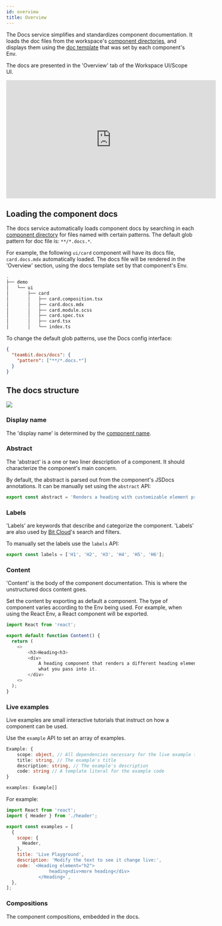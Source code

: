 ```yaml
---
id: overview
title: Overview
---
```



The Docs service simplifies and standardizes component documentation. It loads the doc files from the workspace's [component directories](/workspace/component-directory), and displays them using the [doc template](/doc-templates) that was set by each component's Env.

The docs are presented in the 'Overview' tab of the Workspace UI/Scope UI.

<iframe
  width="560"
  height="315"
  src="https://www.youtube.com/embed/cKMghSe_1RU?rel=0"
  title="How to add Docs to your Bit components"
  frameborder="0"
  allow="accelerometer; autoplay; clipboard-write; encrypted-media; gyroscope; picture-in-picture"
  allowfullscreen
></iframe>

## Loading the component docs

The docs service automatically loads component docs by searching in each [component directory](/workspace/component-directory) for files named with certain patterns.
The default glob pattern for doc file is: `**/*.docs.*`.

For example, the following `ui/card` component will have its docs file, `card.docs.mdx` automatically loaded. The docs file will be rendered in the 'Overview' section, using the docs template set by that component's Env.

```bash {6} title="my-workspace"
.
├── demo
│   └── ui
│       ├── card
│       │   ├── card.composition.tsx
│       │   ├── card.docs.mdx
│       │   ├── card.module.scss
│       │   ├── card.spec.tsx
│       │   ├── card.tsx
│       │   └── index.ts
```

To change the default glob patterns, use the Docs config interface:

```json title="workspace.jsonc"
{
  "teambit.docs/docs": {
    "pattern": ["**/*.docs.*"]
  }
}
```

## The docs structure

<Image src={docsOverviewImg} />

### Display name

The 'display name' is determined by the [component name](/components/component-id#component-name).

### Abstract

The 'abstract' is a one or two liner description of a component. It should characterize the component's main concern.

By default, the abstract is parsed out from the component's JSDocs annotations. It can be manually set using the `abstract` API:

```js title="heading.docs.js"
export const abstract = 'Renders a heading with customizable element prop';
```

### Labels

'Labels' are keywords that describe and categorize the component. 'Labels' are also used by [Bit Cloud](https://bit.dev)'s search and filters.

To manually set the labels use the `labels` API:

```js title="heading.docs.js"
export const labels = ['H1', 'H2', 'H3', 'H4', 'H5', 'H6'];
```

### Content

'Content' is the body of the component documentation. This is where the unstructured docs content goes.

Set the content by exporting as default a component. The type of component varies according to the Env being used. For example, when using the React Env, a React component will be exported.

```js title=heading.docs.js
import React from 'react';

export default function Content() {
  return (
    <>
        <h3>Heading<h3>
        <div>
            A heading component that renders a different heading element depending on
            what you pass into it.
        </div>
    <>
  );
}
```

### Live examples

Live examples are small interactive tutorials that instruct on how a component can be used.

Use the `example` API to set an array of examples.

```ts
Example: {
    scope: object, // All dependencies necessary for the live example to run
    title: string, // The example's title
    description: string, // The example's description
    code: string // A template literal for the example code
}

examples: Example[]
```

For example:

```jsx title="card.docs.tsx"
import React from 'react';
import { Header } from './header';

export const examples = [
  {
    scope: {
      Header,
    },
    title: 'Live Playground',
    description: 'Modify the text to see it change live:',
    code: `<Heading element="h2">
                heading<div>more heading</div>
            </Heading>`,
  },
];
```

### Compositions

The component compositions, embedded in the docs.
